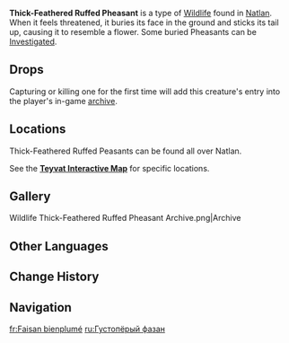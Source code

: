 {{Stub|Does investigating add it to archive?}}
{{About|the wildlife|the furnishing|Thick-Feathered Ruffed Pheasant (Furnishing)}}
{{Wildlife Infobox
|type        = Wildlife
|image       = Thick-Feathered Ruffed Pheasant Icon.png
|family      = Birds
|group       = 
|location    = [[Natlan]]
|description = A medium-sized bird that can be found in Natlan. It wears a luxurious coat of brilliant green feathers, seemingly with a delicate, silky ruff, while its tail feathers are as gorgeous as budding flowers.<br>Perhaps on account of its all-too-luxuriant feathers, akin to a field of flammable flowers, this bird is still afraid of fire, despite living in Natlan's heat. In addition, while other birds may appear fluffy but are actually quite sturdy, what the Thick-Feathered Ruffed Pheasant has beneath its thick feathers is... a very thick, round layer of fat. Thus, it strains itself even by flying normally, and has been called a "Potted plant with wings that can't fly" by the Scions of the Canopy...
}}
'''Thick-Feathered Ruffed Pheasant''' is a type of [[Wildlife]] found in [[Natlan]]. When it feels threatened, it buries its face in the ground and sticks its tail up, causing it to resemble a flower. Some buried Pheasants can be [[Investigation|Investigated]].

==Drops==
{{Card|Fowl|1}}

Capturing or killing one for the first time will add this creature's entry into the player's in-game [[archive]].

==Locations==
Thick-Feathered Ruffed Peasants can be found all over Natlan.

See the '''[https://act.hoyolab.com/ys/app/interactive-map/index.html?lang=en-us#/map/2?shown_types=632 Teyvat Interactive Map]''' for specific locations.

==Gallery==
<gallery>
Wildlife Thick-Feathered Ruffed Pheasant Archive.png|Archive
</gallery>
<!--
===Animations===
{{Preview}}
-->
==Other Languages==
{{Other Languages
|en       = Thick-Feathered Ruffed Pheasant
|zhs      = 厚羽围脖雉
|zhs_rm   = 
|zht      = 厚羽圍脖雉
|zht_rm   = 
|zh_tl    = 
|ja       = エリマキキジ
|ja_rm    = 
|ja_tl    = 
|ko       = 목도리꿩
|ko_tl    = 
|es       = Faisán plumagrande engolado
|es_tl    = Ruffed Greatfeather Pheasant
|fr       = Faisan bienplumé
|fr_tl    = Well-Feathered Pheasant
|ru       = Густопёрый фазан
|ru_tl    = Thick-Feathered Pheasant
|th       = Thick-Feathered Ruffed Pheasant
|vi       = Gà Lôi Lông Dày
|vi_tl    = 
|de       = Dickhalsfasan mit dichtem Federkleid
|de_tl    = Thick-Necked Pheasant With Dense Plumage
|id       = Thick-Feathered Ruffed Pheasant
|pt       = Faisão de Penas Grossas
|pt_tl    = 
|tr       = Sık Tüylü Yakalı Sülün
|tr_tl    = 
|it       = Tetraone Piumaspessa
|it_tl    = 
}}

==Change History==
{{Change History|5.0}}

==Navigation==
{{Wildlife Navbox}}

[[fr:Faisan bienplumé]]
[[ru:Густопёрый фазан]]